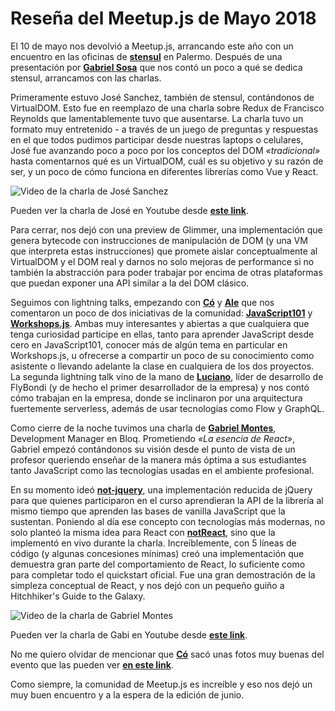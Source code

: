 

# Reseña del Meetup.js de Mayo 2018

El 10 de mayo nos devolvió a Meetup.js, arrancando este año con un encuentro en las oficinas de **[stensul](https://stensul.com/)** en Palermo. Después de una presentación por **[Gabriel Sosa](https://twitter.com/pendexgabo)** que nos contó un poco a qué se dedica stensul, arrancamos con las charlas.

Primeramente estuvo José Sanchez, también de stensul, contándonos de VirtualDOM. Esto fue en reemplazo de una charla sobre Redux de Francisco Reynolds que lamentablemente tuvo que ausentarse. La charla tuvo un formato muy entretenido - a través de un juego de preguntas y respuestas en el que todos pudimos participar desde nuestras laptops o celulares, José fue avanzando poco a poco por los conceptos del DOM _«tradicional»_ hasta comentarnos qué es un VirtualDOM, cuál es su objetivo y su razón de ser, y un poco de cómo funciona en diferentes librerías como Vue y React.

<img src={Jose} alt="Video de la charla de José Sanchez" />

Pueden ver la charla de José en Youtube desde **[este link](https://www.youtube.com/watch?v=xA93dmkfcSQ)**.

Para cerrar, nos dejó con una preview de Glimmer, una implementación que genera bytecode con instrucciones de manipulación de DOM (y una VM que interpreta estas instrucciones) que promete aislar conceptualmente al VirtualDOM y el DOM real y darnos no solo mejoras de performance si no también la abstracción para poder trabajar por encima de otras plataformas que puedan exponer una API similar a la del DOM clásico.

Seguimos con lightning talks, empezando con **[Có](https://twitter.com/co_constanza)** y **[Ale](https://twitter.com/alekrumkamp)** que nos comentaron un poco de dos iniciativas de la comunidad: **[JavaScript101](https://twitter.com/javascript_101)** y **[Workshops.js](https://twitter.com/workshopsjs)**. Ambas muy interesantes y abiertas a que cualquiera que tenga curiosidad participe en ellas, tanto para aprender JavaScript desde cero en JavaScript101, conocer más de algún tema en particular en Workshops.js, u ofrecerse a compartir un poco de su conocimiento como asistente o llevando adelante la clase en cualquiera de los dos proyectos. La segunda lightning talk vino de la mano de **[Luciano](https://twitter.com/lfantone)**, líder de desarrollo de FlyBondi (y de hecho el primer desarrollador de la empresa) y nos contó cómo trabajan en la empresa, donde se inclinaron por una arquitectura fuertemente serverless, además de usar tecnologías como Flow y GraphQL.

Como cierre de la noche tuvimos una charla de **[Gabriel Montes](https://twitter.com/gab_montes)**, Development Manager en Bloq. Prometiendo _«La esencia de React»_, Gabriel empezó contándonos su visión desde el punto de vista de un profesor queriendo enseñar de la manera más óptima a sus estudiantes tanto JavaScript como las tecnologías usadas en el ambiente profesional.

En su momento ideó **[not-jquery](https://gist.github.com/gabmontes/535a7b3b059b2a301a55b43e90ee0101)**, una implementación reducida de jQuery para que quienes participaron en el curso aprendieran la API de la librería al mismo tiempo que aprenden las bases de vanilla JavaScript que la sustentan. Poniendo al día ese concepto con tecnologías más modernas, no solo planteó la misma idea para React con **[notReact](https://github.com/gabmontes/exploring-not-react)**, sino que la implementó en vivo durante la charla. Increíblemente, con 5 líneas de código (y algunas concesiones mínimas) creó una implementación que demuestra gran parte del comportamiento de React, lo suficiente como para completar todo el quickstart oficial. Fue una gran demostración de la simpleza conceptual de React, y nos dejó con un pequeño guiño a Hitchhiker's Guide to the Galaxy.

<img src={Gabi} alt="Video de la charla de Gabriel Montes" />

Pueden ver la charla de Gabi en Youtube desde **[este link](https://www.youtube.com/watch?v=QtiDA8KkM3U)**.

No me quiero olvidar de mencionar que **[Có](https://twitter.com/co_constanza)** sacó unas fotos muy buenas del evento que las pueden ver **[en este link](https://www.facebook.com/groups/1572363023007913/permalink/2087021364875407/)**.

Como siempre, la comunidad de Meetup.js es increíble y eso nos dejó un muy buen encuentro y a la espera de la edición de junio.
